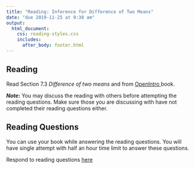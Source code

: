 ```yaml
---
title: "Reading: Inference for Difference of Two Means"
date: "due 2019-11-25 at 9:30 am"
output: 
  html_document:
    css: reading-styles.css 
    includes:
      after_body: footer.html
---
```


## Reading



Read Section 7.3 _Difference of two means_ and  from <a href = "https://leanpub.com/openintro-statistics"> OpenIntro </a> book.



__$Note$:__ You may discuss the reading with others before attempting the reading questions. Make sure those you are discussing with have not completed their reading questions either. 

## Reading Questions

You can use your book while answering the reading questions. You will have single attempt with half an hour time limit to answer these questions.

Respond to reading questions <a href="https://canvas.eee.uci.edu/courses/19775/quizzes/72738"> here </a>

<br>
<br>
<br>
